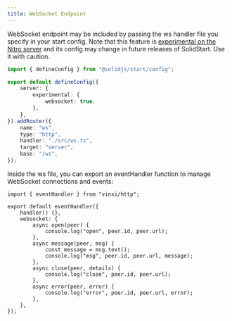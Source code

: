 ```yaml
---
title: WebSocket Endpoint
---
```


WebSocket endpoint may be included by passing the ws handler file you specify in your start config.
Note that this feature is [experimental on the Nitro server](https://nitro.unjs.io/guide/websocket#opt-in-to-the-experimental-feature) and its config may change in future releases of SolidStart. Use it with caution.

```ts title="./app.config.ts"
import { defineConfig } from "@solidjs/start/config";

export default defineConfig({
	server: {
		experimental: {
			websocket: true,
		},
	},
}).addRouter({
	name: "ws",
	type: "http",
	handler: "./src/ws.ts",
	target: "server",
	base: "/ws",
});
```

Inside the ws file, you can export an eventHandler function to manage WebSocket connections and events:

```tsx title="./src/ws.ts"
import { eventHandler } from "vinxi/http";

export default eventHandler({
	handler() {},
	websocket: {
		async open(peer) {
			console.log("open", peer.id, peer.url);
		},
		async message(peer, msg) {
			const message = msg.text();
			console.log("msg", peer.id, peer.url, message);
		},
		async close(peer, details) {
			console.log("close", peer.id, peer.url);
		},
		async error(peer, error) {
			console.log("error", peer.id, peer.url, error);
		},
	},
});
```
